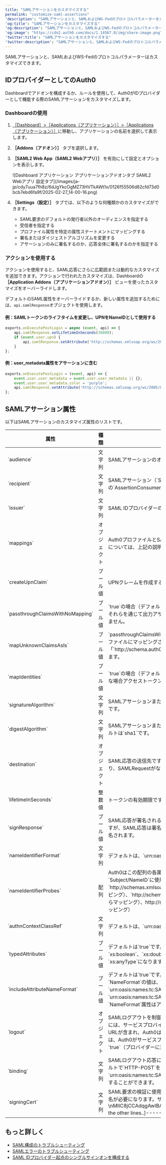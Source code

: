 ```yaml
---
title: "SAMLアサーションをカスタマイズする"
permalink: "customize-saml-assertions"
'description': "SAMLアサーションと、SAMLおよびWS-Fedのプロトコルパラメーターをカスタマイズする方法を説明します。"
'og:title': "SAMLアサーションをカスタマイズする"
'og:description': "SAMLアサーションと、SAMLおよびWS-Fedのプロトコルパラメーターをカスタマイズする方法を説明します。"
'og:image': "https://cdn2.auth0.com/docs/1.14567.0/img/share-image.png"
'twitter:title': "SAMLアサーションをカスタマイズする"
'twitter:description': "SAMLアサーションと、SAMLおよびWS-Fedのプロトコルパラメーターをカスタマイズする方法を説明します。"
---
```


<Tooltip data-tooltip-id="react-containers-DefinitionTooltip-1" href="/ja-jp/glossary?term=security-assertion-markup-language" tip="Security Assertion Markup Language（SAML）: パスワードなしに二者間で認証情報を交換できる標準化プロトコル。" cta="用語集の表示">SAML</Tooltip>アサーションと、SAMLおよび<Tooltip data-tooltip-id="react-containers-DefinitionTooltip-2" href="/ja-jp/glossary?term=ws-fed" tip="Webサービスフェデレーション（WS-Fed）: ドメイン全体でユーザーIDを管理するためのプロトコル。" cta="用語集の表示">WS-Fed</Tooltip>のプロトコルパラメーターはカスタマイズできます。

## IDプロバイダーとしてのAuth0

Dashboardでアドオンを構成するか、ルールを使用して、Auth0がIDプロバイダーとして機能する際のSAMLアサーションをカスタマイズします。

### Dashboardの使用

1. [［Dashboard］>［Applications（アプリケーション）］>［Applications（アプリケーション）］](https://manage.auth0.com/#/applications/{yourClientId}/addons)に移動し、アプリケーションの名前を選択して表示します。
2. **［Addons（アドオン）］** タブを選択します。
3. **［SAML2 Web App（SAML2 Webアプリ）］** を有効にして設定とオプションを表示します。

   <Frame>![Dashboard アプリケーション アプリケーションアドオンタブ SAML2 Webアプリ 設定タブ](/images/ja-jp/cdy7uua7fh8z/6dJgYkcOgMZ73HVTkAWt1x/0126f55506d82cfd73d0bcb7ebd6fa9f/2025-02-27_14-00-16.png)</Frame>

4. **［Settings（設定）］** タブでは、以下のような何種類かのカスタマイズができます。

   * SAML要求のデフォルトの発行者以外のオーディエンスを指定する
   * 受信者を指定する
   * プロファイル属性を特定の属性ステートメントにマッピングする
   * 署名またはダイジェストアルゴリズムを変更する
   * アサーションのみに署名するのか、応答全体に署名するのかを指定する

### アクションを使用する

アクションを使用すると、SAML応答にさらに広範囲または動的なカスタマイズを追加できます。アクションで行われたカスタマイズは、Dashboardの **［Application Addons（アプリケーションアドオン）］** ビューを使ったカスタマイズをオーバーライドします。

デフォルトのSAML属性をオーバーライドするか、新しい属性を追加するためには、`api.samlResponse`オブジェクトを使用します。

#### 例：SAMLトークンのライフタイムを変更し、UPNをNameIDとして使用する

```js lines
exports.onExecutePostLogin = async (event, api) => {
	api.samlResponse.setLifetimeInSeconds(36000);
	if (event.user.upn) {
		api.samlResponse.setAttribute('http://schemas.xmlsoap.org/ws/2005/05/identity/claims/nameidentifier', 'upn');
	}
};
```

#### 例：user_metadata属性をアサーションに含む

```js lines
exports.onExecutePostLogin = (event, api) => {
	event.user.user_metadata = event.user.user_metadata || {};
	event.user.user_metadata.color = 'purple';
	api.samlResponse.setAttribute('http://schemas.xmlsoap.org/ws/2005/05/identity/claims/color', event.user.user_metadata.color);
};
```

## SAMLアサーション属性

以下はSAMLアサーションのカスタマイズ属性のリストです。

<table class="table"><thead>
<tr>
<th><b>属性</b></th>
<th><b>種類</b></th>
<th><b>説明</b></th>
</tr>
</thead>
<tbody>
<tr>
<td>`audience`</td>
<td>文字列</td>
<td>SAMLアサーションのオーディエンスです。デフォルトは、SAMLRequestの発行者です。</td>
</tr>
<tr>
<td>`recipient`</td>
<td>文字列</td>
<td>SAMLアサーション（`SubjectConfirmationData`）の受信者です。デフォルトは、SAMLRequestの`AssertionConsumerUrl`、またはSAMLRequestが送られなかった場合はCallback URLです。</td>
</tr>
<tr>
<td>`issuer`</td>
<td>文字列</td>
<td>SAML IDプロバイダーの一意の識別子で、URLとして形式化されます。</td>
</tr>
<tr>
<td>`mappings`</td>
<td>オブジェクト</td>
<td>Auth0プロファイルとSAMLアサーションの出力属性のマッピングです。デフォルトのマッピングについては、上記の説明を参照してください。</td>
</tr>
<tr>
<td>`createUpnClaim`</td>
<td>ブール値</td>
<td>UPNクレームを作成するかどうかを指定します。デフォルトは`true`です。</td>
</tr>
<tr>
<td>`passthroughClaimsWithNoMapping`</td>
<td>ブール値</td>
<td>`true`の場合（デフォルト）、共通プロファイルにマッピングされていない各クレームは、Auth0がそれらを通じて出力アサーションに渡します。`false`の場合、それらのクレームはマッピングされません。</td>
</tr>
<tr>
<td>`mapUnknownClaimsAsIs`</td>
<td>ブール値</td>
<td>`passthroughClaimsWithNoMapping`が`true`で、これが`false`の場合（デフォルト）、共通プロファイルにマッピングされていない各クレームには、Auth0がプレフィックス「`http://schema.auth0.com`」を追加します。`true`の場合は、クレームをそのままパススルーします。</td>
</tr>
<tr>
<td>`mapIdentities`</td>
<td>ブール値</td>
<td>`true`の場合（デフォルト）、これによりプロバイダー（Google、ADFS、ADなど）や、利用可能な場合アクセストークンなどの追加情報がトークンに付け足されます。</td>
</tr>
<tr>
<td>`signatureAlgorithm`</td>
<td>文字列</td>
<td>SAMLアサーションまたは応答の署名に使用する署名アルゴリズムです。デフォルトは`rsa-sha1`です。</td>
</tr>
<tr>
<td>`digestAlgorithm`</td>
<td>文字列</td>
<td>SAMLアサーションまたは応答のダイジェストを演算するダイジェストアルゴリズムです。デフォルトは`sha1`です。</td>
</tr>
<tr>
<td>`destination`</td>
<td>オブジェクト</td>
<td>SAML応答の送信先です。指定されていない場合、SAMLRequest の`AssertionConsumerUrl`になり、SAMLRequestがない場合は、Callback URLになります。</td>
</tr>
<tr>
<td>`lifetimeInSeconds`</td>
<td>整数値</td>
<td>トークンの有効期限です。デフォルトは、`3600`秒（1時間）です。</td>
</tr>
<tr>
<td>`signResponse`</td>
<td>ブール値</td>
<td>SAML応答が署名されるべきかを指定します。デフォルトでは、SAMLアサーションは署名されますが、SAML応答は署名されません。`true`の場合、SAMLアサーションではなく、SAML応答が署名されます。</td>
</tr>
<tr>
<td>`nameIdentifierFormat`</td>
<td>文字列</td>
<td>デフォルトは、`urn:oasis:names:tc:SAML:1.1:nameid-format:unspecified`です。</td>
</tr>
<tr>
<td>`nameIdentifierProbes`</td>
<td>配列</td>
<td>Auth0はこの配列の各属性を順番に試します。その1つが値を持つ場合は、それを`Subject/NameID`に使用します。順番：`http://schemas.xmlsoap.org/ws/2005/05/identity/claims/nameidentifier`（`user_id`からマッピング）、`http://schemas.xmlsoap.org/ws/2005/05/identity/claims/emailaddress`（`email`からマッピング）、http://schemas.xmlsoap.org/ws/2005/05/identity/claims/name`（名前からマッピング）</td>
</tr>
<tr>
<td>`authnContextClassRef`</td>
<td>文字列</td>
<td>デフォルトは、`urn:oasis:names:tc:SAML:2.0:ac:classes:unspecified`です。</td>
</tr>
<tr>
<td>`typedAttributes`</td>
<td>ブール値</td>
<td>デフォルトは`true`です。`true`に設定すると、要素の`xs:type`を推測します。種類は`xs:string`、`xs:boolean`、`xs:double `、および`xs:anyType`です。`false`に設定すると、すべての`xs:type`が`xs:anyType`になります。</td>
</tr>
<tr>
<td>`includeAttributeNameFormat`</td>
<td>ブール値</td>
<td>デフォルトは`true`です。`true`に設定すると、属性名を基に`NameFormat`を推測します。`NameFormat`の値は、`urn:oasis:names:tc:SAML:2.0:attrname-format:uri`、`urn:oasis:names:tc:SAML:2.0:attrname-format:basic`、および`urn:oasis:names:tc:SAML:2.0:attrname-format:unspecified`です。`false`に設定すると、`NameFormat`属性はアサーションに設定されません。</td>
</tr>
<tr>
<td>`logout`</td>
<td>オブジェクト</td>
<td>SAMLログアウトを制御します。2つのプロパティーを含むことができます。`callback`（文字列）には、サービスプロバイダー（クライアントアプリケーション）のシングルログアウトサービスURLが含まれ、Auth0はそこにログアウトの要求と応答を送信します。`slo_enabled`（ブール値）は、Auth0がサービスプロバイダーにセッション終了を通知するかを指定します。デフォルト値は`true`（プロバイダーに通知する）です。</td>
</tr>
<tr>
<td>`binding`</td>
<td>文字列</td>
<td>SAMLログアウト応答に使用されるプロトコルバインディングを任意に示します。Auth0はデフォルトで`HTTP-POST`を使用しますが、`binding`を`urn:oasis:names:tc:SAML:2.0:bindings:HTTP-Redirect`に設定すると、`HTTP-Redirect`に変更することができます。</td>
</tr>
<tr>
<td>`signingCert`</td>
<td>文字列</td>
<td>SAML要求の検証に使用される公開鍵証明書を任意に示します。設定された場合、SAML要求の署名が必要になります。サンプルの値は、「`-----BEGIN CERTIFICATE-----\nMIIC8jCCAdqgAwIBAgIJObB6jmhG0QIEMA0GCSqGSIb3DQEBBQUAMCAxHjAcBgNV\n[..all the other lines..]-----END CERTIFICATE-----\n`」です。</td>
</tr>
</tbody>
</table>

## もっと詳しく

* [SAML構成のトラブルシューティング](/ja-jp/troubleshoot/authentication-issues/troubleshoot-saml-configurations)
* [SAMLエラーのトラブルシューティング](/ja-jp/troubleshoot/authentication-issues/saml-errors)
* [SAML IDプロバイダー起点のシングルサインオンを構成する](/ja-jp/authenticate/protocols/saml/saml-sso-integrations/identity-provider-initiated-single-sign-on)